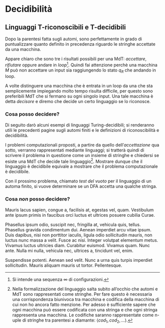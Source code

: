 # Decidibilità

\thispagestyle{empty}








## Linguaggi T-riconoscibili e T-decidibili

Dopo la parentesi fatta sugli automi, sono perfettamente in grado di puntualizzare quanto definito in precedenza riguardo le stringhe accettate da una macchina.

\begin{definition}
Sia $M{=}(Q,\Sigma,\delta,q_0,\{q_A,q_R\})$ una MdT e $w{=}w_0w_1...w_n$ una stringa composta da caratteri $w_i{\in}\Sigma$. Si dice che $M$ \underline{accetta} la stringa $w$ se esiste una sequenza di configurazioni $[C_0,C_1,...,C_n]$ tale che

\begin{enumerate}[itemsep=-7pt]
\item $C_0$ è la configurazione iniziale su input $w$ \hfill $\exists\, C_0$ inizio
\item Ogni $C_i$ produce $C_{i+1}$ \hfill $C_i\,{\rightarrow}\,C_{i+1}$
\item $C_n$ è una configurazione di accettazione \hfill $\exists\, C_n$ accett.
\end{enumerate}

Esattamente come detto prima $M$ \underline{riconosce} un linguaggio $A$ se ne accetta tutte le sue stringhe. Si scriverà $A{=}L(M)$.
\end{definition}

Appare chiaro che sono tre i risultati possibili per una MdT: *accettare*, *rifiutare* oppure andare in *loop*[^10]. Quindi fai attenzione perchè una macchina $M$ può non accettare un input sia raggiungendo lo stato $q_R$ che andando in loop.

A volte distinguere una macchina che è entrata in un loop da una che sta semplicemente impiegando molto tempo risulta difficile, per questo sono preferibili MdT che si fermano su ogni singolo input. Una tale macchina è detta *decisore* e diremo che decide un certo linguaggio se lo riconosce.

\begin{definition}
Un linguaggio si dice \underline{Turing-riconoscibile} sse esiste una MdT che lo riconosce (ovvero, per ogni stringa del linguaggio la machina termina nello stato di accettazione).
\end{definition}

\begin{definition}
Un linguaggio si dice \underline{Turing-decidibile} sse esiste una MdT che lo decide (ovvero, per ogni stringa del linguaggio la macchina termina nello stato di accettazione, per tutte le altre termina nello stato si rifiuto).
\end{definition}

\begin{theorem}
Ogni linguaggio Turing-decidibile è Turing-riconoscibile.
\begin{proof}
Segue direttamente dalle due definizioni: se è decidibile significa che raggiunge lo stato di accettazione per tutte le stringhe del linguaggio, quindi è Turing-riconoscibile.
\end{proof}
\end{theorem}








### Cosa posso decidere?

Di seguito darò alcuni esempi di linguaggi Turing-decidibili; si renderanno utili le precedenti pagine sugli automi finiti e le definizioni di riconoscibilità e decidibilità.

I problemi computazionali proposti, a partire da quello dell'*accettazione* qua sotto, verranno rappresentati mediante linguaggi; si tratterà quindi di scrivere il problema in questione come un insieme di stringhe e chiedersi se esiste una MdT che decide tale linguaggio[^11]. Mostrare dunque che il linguaggio è decidibile equivale a mostrare che il problema computazionale è decidibile.

\begin{lemma}
Sia $A_{DFA}$ il linguaggio contenente le coppie formate dalle codifiche di tutti i DFA con delle particolari stringhe che essi accettano
\begin{equation*}
A_{DFA} = \{\langle B,w\rangle\ |\ \text{$B$ è un DFA che accetta la stringa di input $w$}\}
\end{equation*}
$A_{DFA}$ è un linguaggio decidibile.
\begin{proof}
L'idea è quella di presentare una MdT $M$ che decide $A_{DFA}$. $M$ deve prendere come input la coppia $\langle B,w\rangle$, simulare $B$ su $w$ e accettare se la simulazione termina in uno stato di accettazione, viceversa rifiutare.

Quindi, dopo aver controllato la validità della coppia in input, $M$ esegue la simulazione: tiene traccia dello stato corrente di $B$ e della sua posizione corrente nell'input $w$ scrivendo queste informazioni sul nastro, usa la funzione di transizione per aggiornare stati e posizioni fin quando non termina l'elaborazione dell'ultimo simbolo di $w$. $M$ accetta l'input se $B$ si trova in uno stato di accettazione, rifiuta altrimenti.
\end{proof}
\end{lemma}

\begin{lemma}
Sia $A_{NFA}$ il linguaggio contenente le coppie formate dalle codifiche di tutti gli NFA con delle particolari stringhe che essi accettano
\begin{equation*}
A_{NFA} = \{\langle B,w\rangle\ |\ \text{$B$ è un NFA che accetta la stringa di input $w$}\}
\end{equation*}
$A_{NFA}$ è un linguaggio decidibile.
\begin{proof}
Presentiamo una MdT $N$ che decide $A_{NFA}$. $N$ converte l'NFA $B$ in un DFA $C$ equivalente, esegue $M$ come una sottoprocedura che decide $A_{DFA}$ su input $\langle C,w\rangle$ e accetta se $M$ accetta, altrimenti rifiuta.
\end{proof}
\end{lemma}

Con il prossimo problema, chiamato *test del vuoto* per il linguaggio di un automa finito, si vuove determinare se un DFA accetta una qualche stringa.

\begin{lemma}
Sia $E_{DFA}$ il linguaggio contenente le codifiche di tutti i DFA che non accettano alcuna stringa
\begin{equation*}
E_{DFA} = \{\langle A\rangle\ |\ \text{$A$ è un DFA e $L(A)\,{=}\,\emptyset$}\}
\end{equation*}
$E_{DFA}$ è un linguaggio decidibile.
\begin{proof}
Ciascun DFA accetta almeno una stringa sse dallo stato iniziale è possibile raggiungere uno stato di accettazione percorrendo il verso delle freccie; posso quindi trattare i DFA come grafi connessi orientati e progettare una MdT $T$ che esegua la marcatura degli stati per implementare tale controllo.

$T$ marca lo stato iniziale e, successivamente, marca tutti gli stati che hanno una transizione proveniente da uno stato già marcato finchè non si esauriscono gli stati inesplorati. Se nessuno stato di accettazione è marcato accetta, altrimenti rifiuta.
\end{proof}
\end{lemma}

\begin{lemma}
Sia $EQ_{DFA}$ il linguaggio contenente tutte le coppie formate dalle codifiche di due DFA che riconoscono lo stesso linguaggio
\begin{equation*}
EQ_{DFA} = \{\langle A,B\rangle\ |\ \text{$A$ e $B$ sono DFA tali che $L(A)\,{=}\,L(B)$}\}
\end{equation*}
$EQ_{DFA}$ è un linguaggio decidibile.
\begin{proof}
A partire da $A$ e $B$ costruisco un nuovo DFA $C$ che accetta solo quella stringhe che sono accettate da $A$ o da $B$ ma non da entrambi. In particolare, se $A$ e $B$ riconoscono lo stesso linguaggio, $C$ non accetterà nulla
\begin{gather*}
L(C) = \big( L(A) \cap \overline{L(B)} \big) \cup \big( \overline{L(A)} \cap L(B) \big)\\
\text{ovvero}\ L(C)\,{=}\,\emptyset\ \Leftrightarrow\ L(A)\,{=}\,L(B)
\end{gather*}
Non resta che costruire una MdT $F$ che verifica questa implicazione usando il lemma precedente. $F$ prende in input $\langle A,B\rangle$, costruisce il DFA $C$, esegue la MdT $T$ per decidere $E_{DFA}$ su input $\langle C\rangle$ e accetta se $T$ accetta, viceversa rifiuta.
\end{proof}
\end{lemma}








### Cosa *non* posso decidere?

Mauris lacus sapien, congue a, facilisis at, egestas vel, quam. Vestibulum ante
ipsum primis in faucibus orci luctus et ultrices posuere cubilia Curae.

Phasellus ipsum odio, suscipit nec, fringilla at, vehicula quis, tellus.
Phasellus gravida condimentum dui. Aenean imperdiet arcu vitae ipsum. Duis
dapibus, nisi non porttitor iaculis, ligula odio sollicitudin mauris, non
luctus nunc massa a velit. Fusce ac nisi. Integer volutpat elementum metus.
Vivamus luctus ultricies diam. Curabitur euismod. Vivamus quam. Nunc ante.
Nulla mi nulla, vehicula nec, ultrices a, tincidunt vel, enim.

Suspendisse potenti. Aenean sed velit. Nunc a urna quis turpis imperdiet
sollicitudin. Mauris aliquam mauris ut tortor. Pellentesque.









[^10]: Si intende una sequenza $\infty$ di configurazioni.
[^11]: Nella formalizzazione del linguaggio salta subito all'occhio che automi e MdT sono rappresentati come stringhe. Per fare questo è necessaria una corrispondenza biunivoca tra macchina e codifica della macchina di cui non ho ancora fatto menzione. Per adesso è sufficiente sapere che ogni macchina può essere codificata con una stringa e che ogni stringa rappresenta una macchina. Le codifiche saranno rappresentate come n-uple di stringhe tra parentesi a diamante: $\langle cod_1, cod_2, ... \rangle$.

